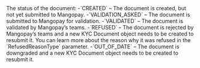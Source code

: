 <ResponseField name="Status" type="string" >    
The status of the document:  
-`CREATED` – The document is created, but not yet submitted to Mangopay.  
-`VALIDATION_ASKED` – The document is submitted to Mangopay for validation.  
-`VALIDATED` – The document is validated by Mangopay’s teams.  
-`REFUSED` – The document is rejected by Mangopay’s teams and a new KYC Document object needs to be created to resubmit it. You can learn more about the reason why it was refused in the `RefusedReasonType` parameter.  
-`OUT_OF_DATE` – The document is downgraded and a new KYC Document object needs to be created to resubmit it.   
</ResponseField>